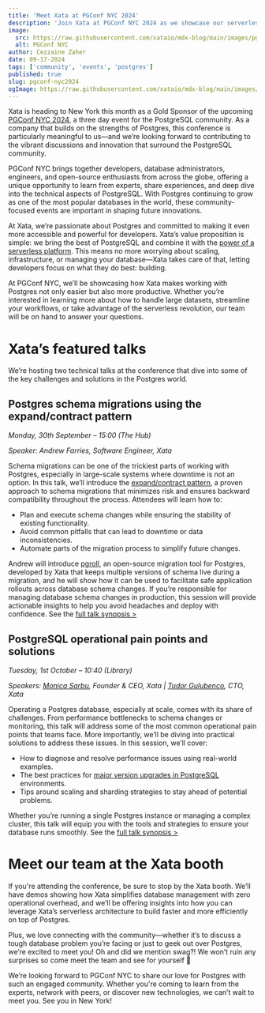 ```yaml
---
title: 'Meet Xata at PGConf NYC 2024'
description: 'Join Xata at PGConf NYC 2024 as we showcase our serverless Postgres platform and present key talks on schema migrations and PostgreSQL operational pain points and solutions.'
image:
  src: https://raw.githubusercontent.com/xataio/mdx-blog/main/images/pgconf-nyc@2x.jpg
  alt: PGConf NYC
author: Cezzaine Zaher
date: 09-17-2024
tags: ['community', 'events', 'postgres']
published: true
slug: pgconf-nyc2024
ogImage: https://raw.githubusercontent.com/xataio/mdx-blog/main/images/pgconf-nyc-og@2x.jpg
---
```


Xata is heading to New York this month as a Gold Sponsor of the upcoming [PGConf NYC 2024](https://postgresql.us/), a three day event for the PostgreSQL community. As a company that builds on the strengths of Postgres, this conference is particularly meaningful to us—and we’re looking forward to contributing to the vibrant discussions and innovation that surround the PostgreSQL community.

PGConf NYC brings together developers, database administrators, engineers, and open-source enthusiasts from across the globe, offering a unique opportunity to learn from experts, share experiences, and deep dive into the technical aspects of PostgreSQL. With Postgres continuing to grow as one of the most popular databases in the world, these community-focused events are important in shaping future innovations.

At Xata, we’re passionate about Postgres and committed to making it even more accessible and powerful for developers. Xata’s value proposition is simple: we bring the best of PostgreSQL and combine it with the [power of a serverless platform](https://xata.io/serverless-postgres). This means no more worrying about scaling, infrastructure, or managing your database—Xata takes care of that, letting developers focus on what they do best: building.

At PGConf NYC, we’ll be showcasing how Xata makes working with Postgres not only easier but also more productive. Whether you’re interested in learning more about how to handle large datasets, streamline your workflows, or take advantage of the serverless revolution, our team will be on hand to answer your questions.

# Xata’s featured talks

We’re hosting two technical talks at the conference that dive into some of the key challenges and solutions in the Postgres world.

## Postgres schema migrations using the expand/contract pattern

_Monday, 30th September – 15:00 (The Hub)_

_Speaker: Andrew Farries, Software Engineer, Xata_

Schema migrations can be one of the trickiest parts of working with Postgres, especially in large-scale systems where downtime is not an option. In this talk, we’ll introduce the [expand/contract pattern](https://xata.io/blog/pgroll-internals), a proven approach to schema migrations that minimizes risk and ensures backward compatibility throughout the process. Attendees will learn how to:

- Plan and execute schema changes while ensuring the stability of existing functionality.
- Avoid common pitfalls that can lead to downtime or data inconsistencies.
- Automate parts of the migration process to simplify future changes.

Andrew will introduce [pgroll](https://xata.io/pgroll), an open-source migration tool for Postgres, developed by Xata that keeps multiple versions of schema live during a migration, and he will show how it can be used to facilitate safe application rollouts across database schema changes.
If you’re responsible for managing database schema changes in production, this session will provide actionable insights to help you avoid headaches and deploy with confidence. See the [full talk synopsis >](https://postgresql.us/events/pgconfnyc2024/schedule/session/1678-postgres-schema-migrations-using-the-expandcontract-pattern/)

## PostgreSQL operational pain points and solutions

_Tuesday, 1st October – 10:40 (Library)_

_Speakers: [Monica Sarbu](https://twitter.com/monicasarbu), Founder & CEO, Xata | [Tudor Gulubenco](https://twitter.com/tudor_g), CTO, Xata_

Operating a Postgres database, especially at scale, comes with its share of challenges. From performance bottlenecks to schema changes or monitoring, this talk will address some of the most common operational pain points that teams face. More importantly, we’ll be diving into practical solutions to address these issues. In this session, we’ll cover:

- How to diagnose and resolve performance issues using real-world examples.
- The best practices for [major version upgrades in PostgreSQL](https://xata.io/blog/postgres-major-version-upgrades) environments.
- Tips around scaling and sharding strategies to stay ahead of potential problems.

Whether you’re running a single Postgres instance or managing a complex cluster, this talk will equip you with the tools and strategies to ensure your database runs smoothly. See the [full talk synopsis >](https://postgresql.us/events/pgconfnyc2024/schedule/session/1849-postgresql-operational-pain-points-and-solutions/)

# Meet our team at the Xata booth

If you're attending the conference, be sure to stop by the Xata booth. We’ll have demos showing how Xata simplifies database management with zero operational overhead, and we’ll be offering insights into how you can leverage Xata’s serverless architecture to build faster and more efficiently on top of Postgres.

Plus, we love connecting with the community—whether it’s to discuss a tough database problem you’re facing or just to geek out over Postgres, we’re excited to meet you! Oh and did we mention swag?! We won’t ruin any surprises so come meet the team and see for yourself 🦋

We’re looking forward to PGConf NYC to share our love for Postgres with such an engaged community. Whether you're coming to learn from the experts, network with peers, or discover new technologies, we can’t wait to meet you. See you in New York!
